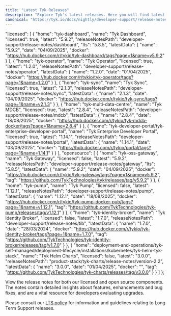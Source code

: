 ```yaml
---
title: "Latest Tyk Releases"
description: "Explore Tyk's latest releases. Here you will find latest releases and access to docker images and release notes for all our platforms."
canonical: "https://tyk.io/docs/nightly/developer-support/release-notes/overview"
---
```


  "licensed": [
    {
      "home": "tyk-dashboard",
      "name": "Tyk Dashboard",
      "licensed": true,
      "latest": "5.9.2",
      "releaseNotesPath": "developer-support/release-notes/dashboard",
      "lts": "5.8.5",
      "latestData": {
        "name": "5.9.2",
        "date": "04/09/2025",
        "docker": "https://hub.docker.com/r/tykio/tyk-dashboard/tags?page=1&name=v5.9.2"
      }
    },
    {
      "home": "tyk-operator",
      "name": "Tyk Operator",
      "licensed": true,
      "latest": "1.2.0",
      "releaseNotesPath": "developer-support/release-notes/operator",
      "latestData": {
        "name": "1.2.0",
        "date": "01/04/2025",
        "docker": "https://hub.docker.com/r/tykio/tyk-operator/tags?page=1&name=1.2.0"
      }
    },
    {
      "home": "tyk-sync",
      "name": "Tyk Sync",
      "licensed": true,
      "latest": "2.1.3",
      "releaseNotesPath": "developer-support/release-notes/sync",
      "latestData": {
        "name": "2.1.3",
        "date": "04/09/2025",
        "docker": "https://hub.docker.com/r/tykio/tyk-sync/tags?page=1&name=v2.1.3"
      }
    },
    {
      "home": "tyk-multi-data-centre",
      "name": "Tyk MDCB",
      "licensed": true,
      "latest": "2.8.4",
      "releaseNotesPath": "developer-support/release-notes/mdcb",
      "latestData": {
        "name": "2.8.4",
        "date": "18/08/2025",
        "docker": "https://hub.docker.com/r/tykio/tyk-mdcb-docker/tags?page=1&name=2.8.4"
      }
    },
    {
      "home": "tyk-developer-portal/tyk-enterprise-developer-portal",
      "name": "Tyk Enterprise Developer Portal",
      "licensed": true,
      "latest": "1.14.1",
      "releaseNotesPath": "developer-support/release-notes/portal",
      "latestData": {
        "name": "1.14.1",
        "date": "03/09/2025",
        "docker": "https://hub.docker.com/r/tykio/portal/tags?page=1&name=1.14.1"
      }
    }
  ],
  "opensource": [
    {
      "home": "tyk-oss-gateway",
      "name": "Tyk Gateway",
      "licensed": false,
      "latest": "5.9.2",
      "releaseNotesPath": "developer-support/release-notes/gateway",
      "lts": "5.8.5",
      "latestData": {
        "name": "5.9.2",
        "date": "04/09/2025",
        "docker": "https://hub.docker.com/r/tykio/tyk-gateway/tags?page=1&name=v5.9.2",
        "tag": "https://github.com/TykTechnologies/tyk/releases/tag/v5.9.2"
      }
    },
    {
      "home": "tyk-pump",
      "name": "Tyk Pump",
      "licensed": false,
      "latest": "1.12.1",
      "releaseNotesPath": "developer-support/release-notes/pump",
      "latestData": {
        "name": "1.12.1",
        "date": "18/08/2025",
        "docker": "https://hub.docker.com/r/tykio/tyk-pump-docker-pub/tags?page=1&name=v1.12.1",
        "tag": "https://github.com/TykTechnologies/tyk-pump/releases/tag/v1.12.1"
      }
    },
    {
      "home": "tyk-identity-broker",
      "name": "Tyk Identity Broker",
      "licensed": false,
      "latest": "1.7.0",
      "releaseNotesPath": "developer-support/release-notes/tib",
      "latestData": {
        "name": "1.7.0",
        "date": "28/03/2024",
        "docker": "https://hub.docker.com/r/tykio/tyk-identity-broker/tags?page=1&name=1.7.0",
        "tag": "https://github.com/TykTechnologies/tyk-identity-broker/releases/tag/v1.7.0"
      }
    },
    {
      "home": "deployment-and-operations/tyk-self-managed/deployment-lifecycle/installations/kubernetes/tyk-helm-tyk-stack",
      "name": "Tyk Helm Charts",
      "licensed": false,
      "latest": "3.0.0",
      "releaseNotesPath": "product-stack/tyk-charts/release-notes/version-2.2",
      "latestData": {
        "name": "3.0.0",
        "date": "01/04/2025",
        "docker": "",
        "tag": "https://github.com/TykTechnologies/tyk-charts/releases/tag/v3.0.0"
      }
    }
  ]
};


View the release notes for both our licensed and open source components. The notes contain detailed insights about features, enhancements and bug fixes, and are a vital resource for developers evaluating upgrades.

Please consult our [LTS policy](/nightly/developer-support/release-types/long-term-support) for information and guidelines relating to Long Term Support releases.

<ReleaseSummaryComponent releaseData={releaseData} />
